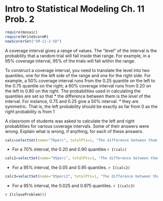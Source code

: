 Intro to Statistical Modeling Ch. 11 Prob. 2
========================================================
```r
require(mosaic)
require(WriteScoreR)
newScorerSet("SM-11-2-SD")
```

A coverage interval gives a range of values.  The "level" of the interval is the probability that a random trial will fall inside that range.  For example, in a 95% coverage interval, 95% of the trials will fall within the range.

To construct a coverage interval, you need to translate the level into two quantiles, one for the left side of the range and one for the right side.  For example, a 50% coverage interval runs from the 0.25 quantile on the left to the 0.75 quantile on the right; a 60% coverage interval runs from 0.20 on the left to 0.80 on the right. The probabilities used in calculating the quantiles are set so that 
* the difference between them is the *level* of the interval. For instance, 0.75 and  0.25 give a 50% interval. 
* they are symmetric.  That is, the left probability should be exactly as far from 0 as the right probability is from 1



A classroom of students was asked to calculate the left and right probabilities for various coverage intervals.  Some of their answers were wrong.  Explain what is wrong, if anything, for each of these answers.

```r
calc=selectSet(name="70perc", totalPts=1, "The difference between them isn't 0.70"=FALSE, "They are not symmetrical."=TRUE, "Nothing is wrong."=FALSE)
```
* For a 70% interval, the 0.20 and 0.90 quantiles `r I(calc)`

```r
calc2=selectSet(name="95perc", totalPts=1, "The difference between them isn't 0.95"=TRUE, "They are not symmetrical."=FALSE, "Nothing is wrong."=FALSE)
```
* For a 95% interval, the 0.05 and 0.95 quantiles. `r I(calc2)`


```r
calc3=selectSet(name="95perc2", totalPts=1, "The difference between them isn't 0.95"=FALSE, "They are not symmetrical."=FALSE, "Nothing is wrong."=TRUE)
```
* For a 95% interval, the 0.025 and 0.975 quantiles. `r I(calc3)`

`r I(closeProblem())`


